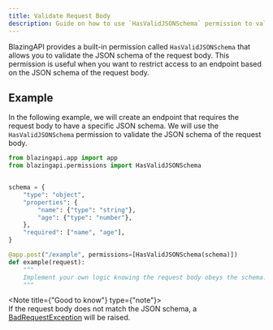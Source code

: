 ```yaml
---
title: Validate Request Body
description: Guide on how to use `HasValidJSONSchema` permission to validate request body.
---
```


BlazingAPI provides a built-in permission called `HasValidJSONSchema` that allows you to validate the JSON schema of the request body. This permission is useful when you want to restrict access to an endpoint based on the JSON schema of the request body.

## Example

In the following example, we will create an endpoint that requires the request body to have a specific JSON schema. We will use the `HasValidJSONSchema` permission to validate the JSON schema of the request body.

```python
from blazingapi.app import app
from blazingapi.permissions import HasValidJSONSchema


schema = {
    "type": "object",
    "properties": {
        "name": {"type": "string"},
        "age": {"type": "number"},
    },
    "required": ["name", "age"],
}

@app.post("/example", permissions=[HasValidJSONSchema(schema)])
def example(request):
    """
    Implement your own logic knowing the request body obeys the schema.
    """
```

<Note title={"Good to know"} type={"note"}>
    <br/>
    If the request body does not match the JSON schema, a [BadRequestException](/docs/exceptions/bad-request-exception) will be raised.
</Note>